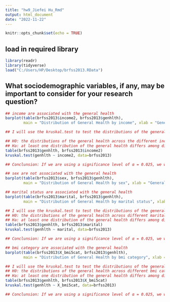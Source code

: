```yaml
---
title: "hw9_Jiefei Hu_Rmd"
output: html_document
date: "2022-11-22"
---
```


```r
knitr::opts_chunk$set(echo = TRUE)
```

## load in required library
```r
library(readr)
library(tidyverse)
load("C:/Users/HP/Desktop/brfss2013.RData")
```

## What sociodemographic variables, if any, may be important to consider for your research question?
```r
## income are associated with the general health
barplot(table(brfss2013$income2, brfss2013$genhlth),
        main = "Distribution of General Health by income", xlab = "General Health", ylab = "frequency", legend = rownames(table(brfss2013$income2, brfss2013$genhlth)), beside = TRUE)

## I will use the kruskal.test to test the distributions of the general health across different income

## H0: the distributions of the general health across the different income are the same
## Ha: at least one distribution of the general health differs among different income
table(brfss2013$genhlth, brfss2013$income2)
kruskal.test(genhlth ~ income2, data=brfss2013)

## Conclunsion: If we are using a significance level of α = 0.025, we would conclude that the distributions of the general health across the different income are the same (p-value = 2.2e-16 < 0.025). From our barplots, it appears as though higher family income yielded better general health than lower family income
```



```r
## sex are not associated with the general health
barplot(table(brfss2013$sex, brfss2013$genhlth),
        main = "Distribution of General Health by sex", xlab = "General Health", ylab = "frequency", legend = rownames(table(brfss2013$sex, brfss2013$genhlth)), beside = TRUE)
```

```r
## marital status are associated with the general health
barplot(table(brfss2013$marital, brfss2013$genhlth),
        main = "Distribution of General Health by marital status", xlab = "General Health", ylab = "frequency", legend = rownames(table(brfss2013$marital, brfss2013$genhlth)), beside = TRUE)

## I will use the kruskal.test to test the distributions of the general health across different marital status
## H0: the distributions of the general health across different marital status are the same
## Ha: at least one distribution of the general health differs among different marital status
table(brfss2013$genhlth, brfss2013$marital)
kruskal.test(genhlth ~ marital, data=brfss2013)

## Conclunsion: If we are using a significance level of α = 0.025, we would conclude that there is sufficient evidence to reject the assumption that the distributions of the general health across different marital status are the same (p-value = 2.2e-16 < 0.025). From our barplots, it appears as though married status has the best general health
```


```r
## bmi category are associated with the general health
barplot(table(brfss2013$X_bmi5cat, brfss2013$genhlth),
        main = "Distribution of General Health by bmi category", xlab = "General Health", ylab = "frequency", legend = rownames(table(brfss2013$X_bmi5cat, brfss2013$genhlth)), beside = TRUE)

## I will use the kruskal.test to test the distributions of the general health across different bmi category
## H0: the distributions of the general health across different bmi category are the same
## Ha: at least one distribution of the general health differs among different bmi category
table(brfss2013$genhlth, brfss2013$X_bmi5cat)
kruskal.test(genhlth ~ X_bmi5cat, data=brfss2013)

## Conclunsion: If we are using a significance level of α = 0.025, we would conclude that there is sufficient evidence to reject the assumption that the distributions of the general health across different bmi category are the same (p-value = 2.2e-16 < 0.025). From our barplots, it appears as though obese category has the least general health
```